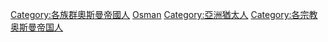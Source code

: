 [[Category:各族群奧斯曼帝國人|Category:各族群奧斯曼帝國人]]
[[Category:各國猶太人|Osman]]
[[Category:亞洲猶太人|Category:亞洲猶太人]]
[[Category:各宗教奥斯曼帝国人|Category:各宗教奥斯曼帝国人]]